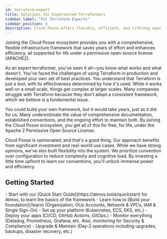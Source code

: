 ```yaml
---
id: terraform-expert
title: Solutions for Experienced Terraformers
sidebar_label: "For Terraform Experts"
sidebar_position: 6
description: Cloud Posse offers flexible, efficient, and lifelong open-source infrastructure.
---
```


<Intro>
  Joining the Cloud Posse ecosystem provides you with a comprehensive, flexible infrastructure framework that saves years of effort and enhances efficiency, all supported for life under a permissive open-source license (APACHE2).
</Intro>

As an expert terraformer, you've seen it all—you know what works and what doesn't. You've faced the challenges of using Terraform in production and developed your own set of best practices. You understand that Terraform is just a tool, with its effectiveness determined by how it's used. While it works well on a small scale, things get complex at larger scales. Many companies struggle with Terraform because they don't adopt a consistent framework, which we believe is a fundamental issue.

You could build your own framework, but it would take years, just as it did for us. Many underestimate the value of comprehensive documentation, established conventions, and the ongoing effort to maintain both. By joining the Cloud Posse ecosystem, you get all of this for free, for life, under the Apache 2 Permissive Open Source License.

Cloud Posse is opinionated, and that's a good thing. Our approach benefits from significant investment and real-world use cases. While we have strong opinions, we've also built flexibility into the system. We prioritize convention over configuration to reduce complexity and cognitive load. By investing a little time upfront to learn our conventions, you'll unlock immense power and efficiency.

## Getting Started

<Steps>
  - Start with our [Quick Start Guide](https://atmos.tools/quickstart) for Atmos, to learn the basics of the framework
  - Learn how to [Build your foundation](/learn) (Organization, OUs Accounts, Network & VPCs, IAM & Single Sign-On)
  - Set up your platform (Kubernetes, ECS, EKS, etc.)
  - Deploy your apps (CI/CD, GitHub Actions, GitOps.)
  - Monitor everything (Datadog, Prometheus, Grafana, etc. Also, monitoring for Security & Compliance)
  - Upgrade & Maintain (Day-2 operations including upgrades, backups, disaster recovery, etc.)
</Steps>

